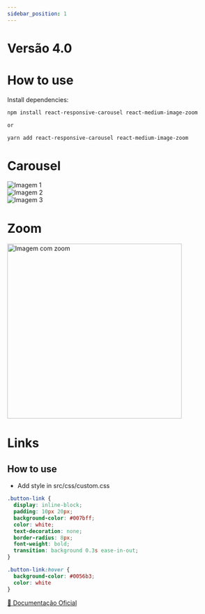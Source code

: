 ```yaml
---
sidebar_position: 1
---
```



# Versão 4.0

# How to use

Install dependencies:

```bash
npm install react-responsive-carousel react-medium-image-zoom

or

yarn add react-responsive-carousel react-medium-image-zoom
```

# Carousel

<Carousel showThumbs={false} infiniteLoop autoPlay>
  <div>
    <img src="https://m.media-amazon.com/images/S/pv-target-images/bacb3246fe9c0b2053eb87cffaf022f462ae7c7dfecbe6241d0e3e5d85b13348._SX1080_FMjpg_.jpg" alt="Imagem 1" />
  </div>
  <div>
    <img src="https://m.media-amazon.com/images/S/pv-target-images/bacb3246fe9c0b2053eb87cffaf022f462ae7c7dfecbe6241d0e3e5d85b13348._SX1080_FMjpg_.jpg" alt="Imagem 2" />
  </div>
  <div>
    <img src="https://m.media-amazon.com/images/S/pv-target-images/bacb3246fe9c0b2053eb87cffaf022f462ae7c7dfecbe6241d0e3e5d85b13348._SX1080_FMjpg_.jpg" alt="Imagem 3" />
  </div>
</Carousel>

# Zoom

<Zoom>
  <img src="https://m.media-amazon.com/images/S/pv-target-images/bacb3246fe9c0b2053eb87cffaf022f462ae7c7dfecbe6241d0e3e5d85b13348._SX1080_FMjpg_.jpg" alt="Imagem com zoom" width="400" />
</Zoom>

# Links

## How to use

- Add style in src/css/custom.css

```css
.button-link {
  display: inline-block;
  padding: 10px 20px;
  background-color: #007bff;
  color: white;
  text-decoration: none;
  border-radius: 8px;
  font-weight: bold;
  transition: background 0.3s ease-in-out;
}

.button-link:hover {
  background-color: #0056b3;
  color: white
}
```

<a href="https://docusaurus.io/" className="button-link">
   📖 Documentação Oficial
</a>
